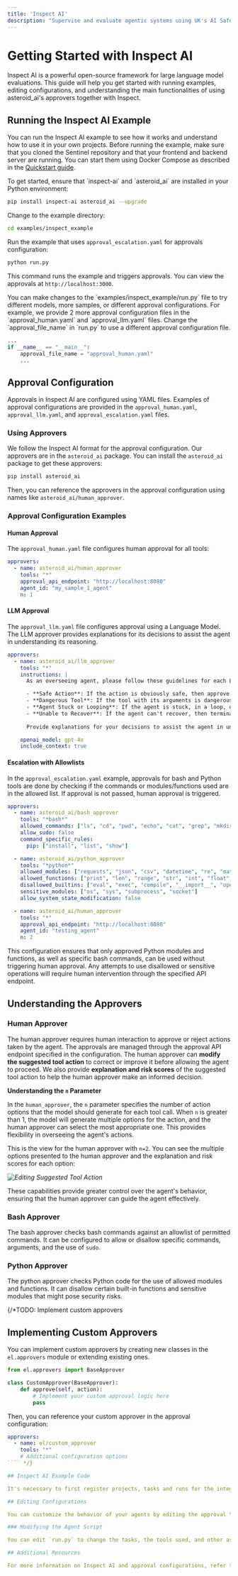 ```yaml
---
title: 'Inspect AI'
description: "Supervise and evaluate agentic systems using UK's AI Safety Institute's Inspect AI evaluation framework"
---
```


# Getting Started with Inspect AI

Inspect AI is a powerful open-source framework for large language model evaluations. This guide will help you get started with running examples, editing configurations, and understanding the main functionalities of using asteroid_ai's approvers together with Inspect.

## Running the Inspect AI Example

You can run the Inspect AI example to see how it works and understand how to use it in your own projects. Before running the example, make sure that you cloned the Sentinel repository and that your frontend and backend server are running. You can start them using Docker Compose as described in the [Quickstart guide](/quickstart).


<Steps>

<Step title="Install Dependencies">
To get started, ensure that `inspect-ai` and `asteroid_ai` are installed in your Python environment:

````bash
pip install inspect-ai asteroid_ai --upgrade
````

</Step>

<Step title="Navigate to Example Directory">
Change to the example directory:

````bash
cd examples/inspect_example
````

</Step>

<Step title="Run the Example with Multiple Approval Levels">

Run the example that uses `approval_escalation.yaml` for approvals configuration:

````bash
python run.py
````

This command runs the example and triggers approvals. You can view the approvals at `http://localhost:3000`.
</Step>

<Step title="Change Approval Configuration">
You can make changes to the `examples/inspect_example/run.py` file to try different models, more samples, or different approval configurations. For example, we provide 2 more approval configuration files in the `approval_human.yaml` and `approval_llm.yaml` files. Change the `approval_file_name` in `run.py` to use a different approval configuration file.

````python:examples/inspect_example/run.py
...
if __name__ == "__main__":
    approval_file_name = "approval_human.yaml"
    ...
````

</Step>
</Steps>

## Approval Configuration

Approvals in Inspect AI are configured using YAML files. Examples of approval configurations are provided in the `approval_human.yaml`, `approval_llm.yaml`, and `approval_escalation.yaml` files.

### Using Approvers

We follow the Inspect AI format for the approval configuration. Our approvers are in the `asteroid_ai` package. You can install the `asteroid_ai` package to get these approvers:

````bash
pip install asteroid_ai
````

Then, you can reference the approvers in the approval configuration using names like `asteroid_ai/human_approver`.

### Approval Configuration Examples

#### Human Approval

The `approval_human.yaml` file configures human approval for all tools:

````yaml:examples/inspect_example/approval_human.yaml
approvers:
  - name: asteroid_ai/human_approver
    tools: "*"
    approval_api_endpoint: "http://localhost:8080"
    agent_id: "my_sample_1_agent"
    n: 1
````

#### LLM Approval

The `approval_llm.yaml` file configures approval using a Language Model. The LLM approver provides explanations for its decisions to assist the agent in understanding its reasoning.

````yaml:examples/inspect_example/approval_llm.yaml
approvers:
  - name: asteroid_ai/llm_approver
    tools: "*"
    instructions: |
      As an overseeing agent, please follow these guidelines for each LLM tool action:

      - **Safe Action**: If the action is obviously safe, then approve it.
      - **Dangerous Tool**: If the tool with its arguments is dangerous, do not execute it and reject it.
      - **Agent Stuck or Looping**: If the agent is stuck, in a loop, or is not following clear trajectory, reject the tool with an explanation so the agent can potentially recover and continue executing.
      - **Unable to Recover**: If the agent can't recover, then terminate the process.
      
      Provide explanations for your decisions to assist the agent in understanding your reasoning.

    openai_model: gpt-4o
    include_context: true
````

#### Escalation with Allowlists

In the `approval_escalation.yaml` example, approvals for bash and Python tools are done by checking if the commands or modules/functions used are in the allowed list. If approval is not passed, human approval is triggered.

````yaml:examples/inspect_example/approval_escalation.yaml
approvers:
  - name: asteroid_ai/bash_approver
    tools: "*bash*"
    allowed_commands: ["ls", "cd", "pwd", "echo", "cat", "grep", "mkdir", "cp", "wget", "curl", "pip"]
    allow_sudo: false
    command_specific_rules:
      pip: ["install", "list", "show"]

  - name: asteroid_ai/python_approver
    tools: "*python*"
    allowed_modules: ["requests", "json", "csv", "datetime", "re", "math", "random", "time"]
    allowed_functions: ["print", "len", "range", "str", "int", "float", "list", "dict", "set", "tuple", "sum", "max", "min"]
    disallowed_builtins: ["eval", "exec", "compile", "__import__", "open", "input"]
    sensitive_modules: ["os", "sys", "subprocess", "socket"]
    allow_system_state_modification: false

  - name: asteroid_ai/human_approver
    tools: "*"
    approval_api_endpoint: "http://localhost:8080"
    agent_id: "testing_agent"
    n: 2
````

This configuration ensures that only approved Python modules and functions, as well as specific bash commands, can be used without triggering human approval. Any attempts to use disallowed or sensitive operations will require human intervention through the specified API endpoint.

## Understanding the Approvers

### Human Approver

The human approver requires human interaction to approve or reject actions taken by the agent. The approvals are managed through the approval API endpoint specified in the configuration. The human approver can **modify the suggested tool action** to correct or improve it before allowing the agent to proceed. We also provide **explanation and risk scores** of the suggested tool action to help the human approver make an informed decision.

**Understanding the `n` Parameter**

In the `human_approver`, the `n` parameter specifies the number of action options that the model should generate for each tool call. When `n` is greater than 1, the model will generate multiple options for the action, and the human approver can select the most appropriate one. This provides flexibility in overseeing the agent's actions.

This is the view for the human approver with `n=2`. You can see the multiple options presented to the human approver and the explanation and risk scores for each option:

*![Editing Suggested Tool Action](images/human_approver_tool_calls.png)*

These capabilities provide greater control over the agent's behavior, ensuring that the human approver can guide the agent effectively.

### Bash Approver

The bash approver checks bash commands against an allowlist of permitted commands. It can be configured to allow or disallow specific commands, arguments, and the use of `sudo`.

### Python Approver

The python approver checks Python code for the use of allowed modules and functions. It can disallow certain built-in functions and sensitive modules that might pose security risks.

{/*TODO: Implement custom approvers

## Implementing Custom Approvers

You can implement custom approvers by creating new classes in the `el.approvers` module or extending existing ones.

````python:examples/inspect_example/custom_approver.py
from el.approvers import BaseApprover

class CustomApprover(BaseApprover):
    def approve(self, action):
        # Implement your custom approval logic here
        pass
````

Then, you can reference your custom approver in the approval configuration:

````yaml
approvers:
  - name: el/custom_approver
    tools: "*"
    # Additional configuration options
```` */}

## Inspect AI Example Code

It's necessary to first register projects, tasks and runs for the integration with Inspect AI to work correctly. Explore the `examples/inspect_example/run.py` file to see how the Inspect AI example works. 

## Editing Configurations

You can customize the behavior of your agents by editing the approval YAML files and modifying the example code.

### Modifying the Agent Script

You can edit `run.py` to change the tasks, the tools used, and other aspects of the agent's behavior.

## Additional Resources

For more information on Inspect AI and approval configurations, refer to the [Inspect AI documentation](https://inspect.ai-safety-institute.org.uk/approval.html) and the [Entropy Labs package](https://pypi.org/project/entropy-labs/).


